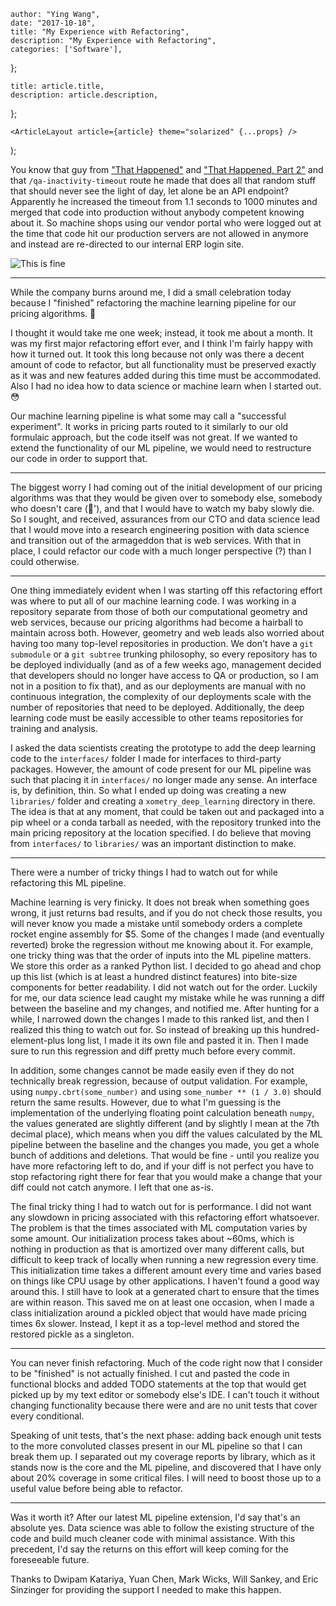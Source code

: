 

    author: "Ying Wang",
    date: "2017-10-18",
    title: "My Experience with Refactoring",
    description: "My Experience with Refactoring",
    categories: ['Software'],
};

    title: article.title,
    description: article.description,
};

    <ArticleLayout article={article} theme="solarized" {...props} />
);


You know that guy from ["That Happened"](/posts/2017/10/04/that_happened) and ["That Happened, Part 2"](/posts/2017/10/15/that_happened_part_2) and that `/qa-inactivity-timeout` route he made that does all that random stuff that should never see the light of day, let alone be an API endpoint? Apparently he increased the timeout from 1.1 seconds to 1000 minutes and merged that code into production without anybody competent knowing about it. So machine shops using our vendor portal who were logged out at the time that code hit our production servers are not allowed in anymore and instead are re-directed to our internal ERP login site.

![This is fine](/img/posts/2017/10/18/my_experience_with_refactoring_1.png)

___

While the company burns around me, I did a small celebration today because I "finished" refactoring the machine learning pipeline for our pricing algorithms. :tada:

I thought it would take me one week; instead, it took me about a month. It was my first major refactoring effort ever, and I think I'm fairly happy with how it turned out. It took this long because not only was there a decent amount of code to refactor, but all functionality must be preserved exactly as it was and new features added during this time must be accommodated. Also I had no idea how to data science or machine learn when I started out. :flushed:

Our machine learning pipeline is what some may call a "successful experiment". It works in pricing parts routed to it similarly to our old formulaic approach, but the code itself was not great. If we wanted to extend the functionality of our ML pipeline, we would need to restructure our code in order to support that.

___

The biggest worry I had coming out of the initial development of our pricing algorithms was that they would be given over to somebody else, somebody who doesn't care (:eyes:'), and that I would have to watch my baby slowly die. So I sought, and received, assurances from our CTO and data science lead that I would move into a research engineering position with data science and transition out of the armageddon that is web services. With that in place, I could refactor our code with a much longer perspective (?) than I could otherwise.

___

One thing immediately evident when I was starting off this refactoring effort was where to put all of our machine learning code. I was working in a repository separate from those of both our computational geometry and web services, because our pricing algorithms had become a hairball to maintain across both. However, geometry and web leads also worried about having too many top-level repositories in production. We don't have a `git submodule` or a `git subtree` trunking philosophy, so every repository has to be deployed individually (and as of a few weeks ago, management decided that developers should no longer have access to QA or production, so I am not in a position to fix that), and as our deployments are manual with no continuous integration, the complexity of our deployments scale with the number of repositories that need to be deployed. Additionally, the deep learning code must be easily accessible to other teams repositories for training and analysis.

I asked the data scientists creating the prototype to add the deep learning code to the `interfaces/` folder I made for interfaces to third-party packages. However, the amount of code present for our ML pipeline was such that placing it in `interfaces/` no longer made any sense. An interface is, by definition, thin. So what I ended up doing was creating a new `libraries/` folder and creating a `xometry_deep_learning` directory in there. The idea is that at any moment, that could be taken out and packaged into a pip wheel or a conda tarball as needed, with the repository trunked into the main pricing repository at the location specified. I do believe that moving from `interfaces/` to `libraries/` was an important distinction to make.

___

There were a number of tricky things I had to watch out for while refactoring this ML pipeline.

Machine learning is very finicky. It does not break when something goes wrong, it just returns bad results, and if you do not check those results, you will never know you made a mistake until somebody orders a complete rocket engine assembly for $5. Some of the changes I made (and eventually reverted) broke the regression without me knowing about it. For example, one tricky thing was that the order of inputs into the ML pipeline matters. We store this order as a ranked Python list. I decided to go ahead and chop up this list (which is at least a hundred distinct features) into bite-size components for better readability. I did not watch out for the order. Luckily for me, our data science lead caught my mistake while he was running a diff between the baseline and my changes, and notified me. After hunting for a while, I narrowed down the changes I made to this ranked list, and then I realized this thing to watch out for. So instead of breaking up this hundred-element-plus long list, I made it its own file and pasted it in. Then I made sure to run this regression and diff pretty much before every commit.

In addition, some changes cannot be made easily even if they do not technically break regression, because of output validation. For example, using `numpy.cbrt(some_number)` and using `some_number ** (1 / 3.0)` should return the same results. However, due to what I'm guessing is the implementation of the underlying floating point calculation beneath `numpy`, the values generated are slightly different (and by slightly I mean at the 7th decimal place), which means when you diff the values calculated by the ML pipeline between the baseline and the changes you made, you get a whole bunch of additions and deletions. That would be fine - until you realize you have more refactoring left to do, and if your diff is not perfect you have to stop refactoring right there for fear that you would make a change that your diff could not catch anymore. I left that one as-is.

The final tricky thing I had to watch out for is performance. I did not want any slowdown in pricing associated with this refactoring effort whatsoever. The problem is that the times associated with ML computation varies by some amount. Our initialization process takes about ~60ms, which is nothing in production as that is amortized over many different calls, but difficult to keep track of locally when running a new regression every time. This initialization time takes a different amount every time and varies based on things like CPU usage by other applications. I haven't found a good way around this. I still have to look at a generated chart to ensure that the times are within reason. This saved me on at least one occasion, when I made a class initialization around a pickled object that would have made pricing times 6x slower. Instead, I kept it as a top-level method and stored the restored pickle as a singleton.

___

You can never finish refactoring. Much of the code right now that I consider to be "finished" is not actually finished. I cut and pasted the code in functional blocks and added TODO statements at the top that would get picked up by my text editor or somebody else's IDE. I can't touch it without changing functionality because there were and are no unit tests that cover every conditional.

Speaking of unit tests, that's the next phase: adding back enough unit tests to the more convoluted classes present in our ML pipeline so that I can break them up. I separated out my coverage reports by library, which as it stands now is the core and the ML pipeline, and discovered that I have only about 20% coverage in some critical files. I will need to boost those up to a useful value before being able to refactor.

___

Was it worth it? After our latest ML pipeline extension, I'd say that's an absolute yes. Data science was able to follow the existing structure of the code and build much cleaner code with minimal assistance. With this precedent, I'd say the returns on this effort will keep coming for the foreseeable future.

Thanks to Dwipam Katariya, Yuan Chen, Mark Wicks, Will Sankey, and Eric Sinzinger for providing the support I needed to make this happen.
